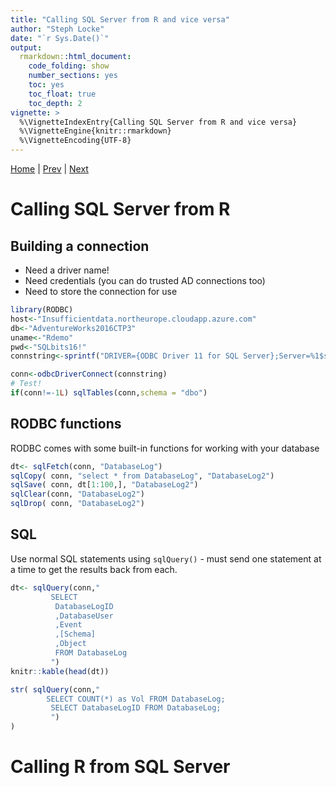 ```yaml
---
title: "Calling SQL Server from R and vice versa"
author: "Steph Locke"
date: "`r Sys.Date()`"
output: 
  rmarkdown::html_document: 
    code_folding: show
    number_sections: yes
    toc: yes
    toc_float: true
    toc_depth: 2
vignette: >
  %\VignetteIndexEntry{Calling SQL Server from R and vice versa}
  %\VignetteEngine{knitr::rmarkdown}
  %\VignetteEncoding{UTF-8}
---
```


[Home](index.html) | [Prev](InteractiveViz.html) | [Next]()

# Calling SQL Server from R {.tabset}

## Building a connection
- Need a driver name!
- Need credentials (you can do trusted AD connections too)
- Need to store the connection for use
```r
library(RODBC)
host<-"Insufficientdata.northeurope.cloudapp.azure.com"
db<-"AdventureWorks2016CTP3"
uname<-"Rdemo"
pwd<-"SQLbits16!"
connstring<-sprintf("DRIVER={ODBC Driver 11 for SQL Server};Server=%1$s;Database=%2$s;Uid=%3$s;Pwd=%4$s;",host,db,uname,pwd)

conn<-odbcDriverConnect(connstring)
# Test!
if(conn!=-1L) sqlTables(conn,schema = "dbo")
```

## RODBC functions
RODBC comes with some built-in functions for working with your database
```r
dt<- sqlFetch(conn, "DatabaseLog")
sqlCopy( conn, "select * from DatabaseLog", "DatabaseLog2")
sqlSave( conn, dt[1:100,], "DatabaseLog2")
sqlClear(conn, "DatabaseLog2")
sqlDrop( conn, "DatabaseLog2")
```

## SQL
Use normal SQL statements using `sqlQuery()` - must send one statement at a time to get the results back from each.

```r
dt<- sqlQuery(conn,"
         SELECT 
          DatabaseLogID
          ,DatabaseUser
          ,Event
          ,[Schema]
          ,Object
          FROM DatabaseLog
         ")
knitr::kable(head(dt))
```


```r
str( sqlQuery(conn,"
        SELECT COUNT(*) as Vol FROM DatabaseLog;
         SELECT DatabaseLogID FROM DatabaseLog;
         ")
)
```

# Calling R from SQL Server {.tabset}
